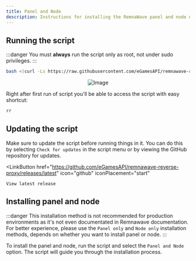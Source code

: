 ```yaml
---
title: Panel and Node
description: Instructions for installing the RemnaWave panel and node on your server.
---
```



## Running the script

:::danger
You must **always** run the script only as root, not under sudo privileges.
:::

```bash
bash <(curl -Ls https://raw.githubusercontent.com/eGamesAPI/remnawave-reverse-proxy/refs/heads/main/install_remnawave.sh)
```

<p align="center">
  <img src="https://github.com/eGamesAPI/remnawave-reverse-proxy/raw/main/media/remnawave-reverse-proxy_en.png" alt="Image" />
</p>

Right after first run of script you'll be able to access the script with easy shortcut:

```bash
rr
```

## Updating the script

Make sure to update the script before running things in it. You can do this by selecting `Check for updates` in the script menu or by viewing the GitHub repository for updates.

<LinkButton
    href="https://github.com/eGamesAPI/remnawave-reverse-proxy/releases/latest"
    icon="github"
    iconPlacement="start"
>
    View latest release
</LinkButton>

## Installing panel and node

:::danger
This installation method is not recommended for production environments as it's not even documentated in Remnawave documentation.  
For better experience, please use the `Panel only` and `Node only` installation methods, depends on whether you want to install panel or node.
:::

To install the panel and node, run the script and select the `Panel and Node` option. The script will guide you through the installation process.
